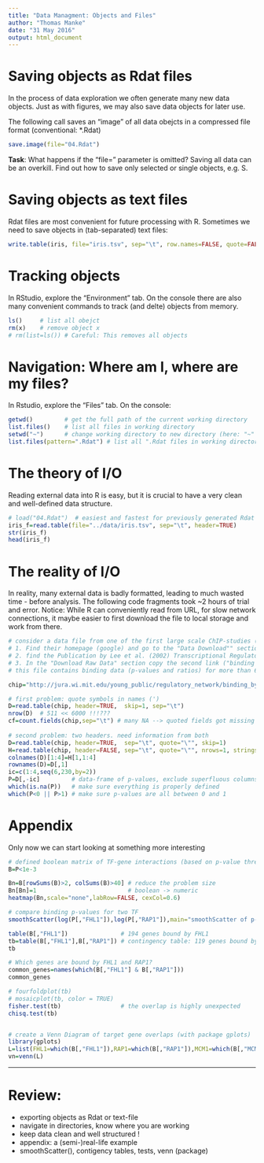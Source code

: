 ```yaml
---
title: "Data Managment: Objects and Files"
author: "Thomas Manke"
date: "31 May 2016"
output: html_document
---
```


# Saving objects as Rdat files
In the process of data exploration we often generate many new data objects. Just as with figures, we may also save data objects for later use. 

The following call saves an "image" of all data obejcts in a compressed file format (conventional: *.Rdat)
```r
save.image(file="04.Rdat") 
```

**Task**: What happens if the "file=" parameter is omitted? Saving all data can be an overkill. Find out how to save only selected or single objects, e.g. S.

# Saving objects as text files
Rdat files are most convenient for future processing with R.
Sometimes we need to save objects in (tab-separated) text files:
```r
write.table(iris, file="iris.tsv", sep="\t", row.names=FALSE, quote=FALSE)
```

# Tracking objects
In RStudio, explore the "Environment" tab. On the console there are also many convenient commands to track (and delte) objects from memory.
```r
ls()     # list all obejct
rm(x)    # remove object x
# rm(list=ls()) # Careful: This removes all objects
```

# Navigation: Where am I, where are my files?
In Rstudio, explore the "Files" tab. On the console:
```r
getwd()         # get the full path of the current working directory
list.files()    # list all files in working directory
setwd("~")      # change working directory to new directory (here: "~" = home)
list.files(pattern=".Rdat") # list all ".Rdat files in working directory  
```

# The theory of I/O
Reading external data into R is easy, but it is crucial to have a very clean and well-defined data structure. 
```r
# load("04.Rdat")  # easiest and fastest for previously generated Rdat files
iris_f=read.table(file="../data/iris.tsv", sep="\t", header=TRUE)
str(iris_f)
head(iris_f)
```

# The reality of I/O
In reality, many external data is badly formatted, leading to much wasted time - before analysis. The following code fragments took ~2 hours of trial and error.
Notice: While R can conveniently read from URL, for slow network connections, it maybe easier to first download the file to local storage and work from there.
```r
# consider a data file from one of the first large scale ChIP-studies (Rick Young lab: yeast)
# 1. Find their homepage (google) and go to the "Data Download"" section.
# 2. find the Publication by Lee et al. (2002) Transcriptional Regulatory Networks in Saccharomyces cerevisea.
# 3. In the "Download Raw Data" section copy the second link ("binding of regulators to genes (text file)"
# this file contains binding data (p-values and ratios) for more than 6000 yeast genes and 113 yeast transcription factors

chip="http://jura.wi.mit.edu/young_public/regulatory_network/binding_by_gene.tsv"

# first problem: quote symbols in names (')
D=read.table(chip, header=TRUE,  skip=1, sep="\t")
nrow(D)  # 511 << 6000 !!!???
cf=count.fields(chip,sep="\t") # many NA --> quoted fields got missing
                
# second problem: two headers. need information from both
D=read.table(chip, header=TRUE,  sep="\t", quote="\"", skip=1)
H=read.table(chip, header=FALSE, sep="\t", quote="\"", nrows=1, stringsAsFactors = FALSE)
colnames(D)[1:4]=H[1,1:4]
rownames(D)=D[,1]
ic=c(1:4,seq(6,230,by=2))
P=D[,-ic]         # data-frame of p-values, exclude superfluous columns and ratios
which(is.na(P))   # make sure everything is properly defined
which(P<0 || P>1) # make sure p-values are all between 0 and 1
```

# Appendix
Only now we can start looking at something more interesting
```r
# defined boolean matrix of TF-gene interactions (based on p-value threshold)
B=P<1e-3  

Bn=B[rowSums(B)>2, colSums(B)>40] # reduce the problem size
Bn[Bn]=1                          # boolean -> numeric
heatmap(Bn,scale="none",labRow=FALSE, cexCol=0.6)

# compare binding p-values for two TF 
smoothScatter(log(P[,"FHL1"]),log(P[,"RAP1"]),main="smoothScatter of p-values")

table(B[,"FHL1"])               # 194 genes bound by FHL1
tb=table(B[,"FHL1"],B[,"RAP1"]) # contingency table: 119 genes bound by FHL1 and RAP1
tb

# Which genes are bound by FHL1 and RAP1?
common_genes=names(which(B[,"FHL1"] & B[,"RAP1"]))
common_genes

# fourfoldplot(tb)
# mosaicplot(tb, color = TRUE)
fisher.test(tb)                 # the overlap is highly unexpected
chisq.test(tb)


# create a Venn Diagram of target gene overlaps (with package gplots)
library(gplots)
L=list(FHL1=which(B[,"FHL1"]),RAP1=which(B[,"RAP1"]),MCM1=which(B[,"MCM1"]), STE12=which(B[,"STE12"]) )
vn=venn(L)
```

***

# Review:

* exporting objects as Rdat or text-file
* navigate in directories, know where you are working
* keep data clean and well structured !
* appendix: a (semi-)real-life example
* smoothScatter(), contigency tables, tests, venn (package)


